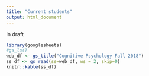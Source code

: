 ```yaml
---
title: "Current students"
output: html_document
---
```


In draft

```r
library(googlesheets)
#gs_ls()
web_df <- gs_title("Cognitive Psychology Fall 2018")
ss_df <- gs_read(ss=web_df, ws = 2, skip=0)
knitr::kable(ss_df)

```

